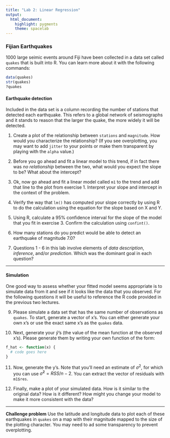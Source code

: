 ```yaml
---
title: "Lab 2: Linear Regression"
output: 
  html_document: 
    highlight: pygments
    theme: spacelab
---
```


### Fijian Earthquakes

1000 large seimic events around Fiji have been collected in a data set called
`quakes` that is built into R.  You can learn more about it with the following
commands:

```r
data(quakes)
str(quakes)
?quakes
```

#### Earthquake detection

Included in the data set is a column recording the number of stations that
detected each earthquake. This refers to a global network of seismographs and it stands
to reason that the larger the quake, the more widely it will be detected.

1. Create a plot of the relationship between `stations` and `magnitude`.  How would you 
characterize the relationship? (If you see overplotting, you may want to add
`jitter` to your points or make them transparent by playing with the `alpha` value.)

2. Before you go ahead and fit a linear model to this trend, if in fact there 
was *no relationship* between the two, what would you expect the slope to be?
What about the intercept?

3. Ok, now go ahead and fit a linear model called `m1` to the trend and add that
line to the plot from exercise 1. Interpret your slope and intercept in the context
of the problem.

4. Verify the way that `lm()` has computed your slope correctly by using R
to do the calculation using the equation for the slope based on X and Y.

5. Using R, calculate a 95% confidence interval for the slope of the model that you 
fit in exercise 3.  Confirm the calculation using `confint()`.

6. How many stations do you predict would be able to detect an earthquake of 
magnitude 7.0?

7. Questions 1 - 6 in this lab involve elements of *data description*, *inference*,
and/or *prediction*. Which was the dominant goal in each question?

* * *

#### Simulation

One good way to assess whether your fitted model seems appropriate is to simulate
data from it and see if it looks like the data that you observed. For the following
questions it will be useful to reference the R code provided in the previous two
lectures.

9. Please simulate a data set that has the same number of observations as `quakes`. To
start, generate a vector of x's. You can either generate your own x's or use the
exact same x's as the `quakes` data.

10. Next, generate your $\hat{y}$'s (the value of the mean function at the observed
x's). Please generate them by writing your own function of the form:

```r
f_hat <- function(x) {
  # code goes here
}
```

11. Now, generate the y's. Note that you'll need an estimate of $\sigma^2$,
for which you can use $\hat{\sigma}^2 = RSS/n - 2$. You can extract the vector
of residuals with `m1$res`.

12. Finally, make a plot of your simulated data. How is it similar to the original
data? How is it different? How might you change your model to make it more 
consistent with the data?

* * *

**Challenge problem**
Use the latitude and longitude data to plot each of these earthquakes in `quakes` 
on a map with their magnitude mapped to the size of the plotting character. You 
may need to ad some transparency to prevent overplotting.